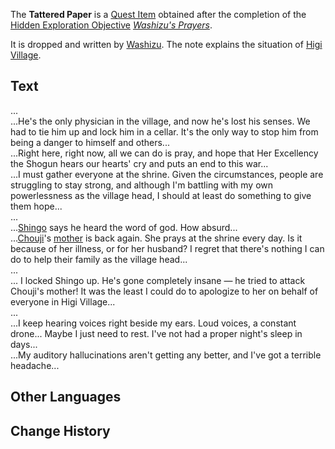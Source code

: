 {{Item Infobox
|id           = 100987
|image        = Book Letter.png
|type         = Quest Items
|description  = A crumpled note very messy, illegible handwriting.
|source1      = Dropped by [[Washizu]]
}}
The '''Tattered Paper''' is a [[Quest Item]] obtained after the completion of the [[Hidden Exploration Objective]] ''[[Washizu's Prayers]]''.

It is dropped and written by [[Washizu]]. The note explains the situation of [[Higi Village]].

==Text==
...<br>
...He's the only physician in the village, and now he's lost his senses. We had to tie him up and lock him in a cellar. It's the only way to stop him from being a danger to himself and others...<br>
...Right here, right now, all we can do is pray, and hope that Her Excellency the Shogun hears our hearts' cry and puts an end to this war...<br>
...I must gather everyone at the shrine. Given the circumstances, people are struggling to stay strong, and although I'm battling with my own powerlessness as the village head, I should at least do something to give them hope...<br>
...<br>
...[[Shingo]] says he heard the word of god. How absurd...<br>
...[[Chouji]]'s [[Chouji's Mother|mother]] is back again. She prays at the shrine every day. Is it because of her illness, or for her husband? I regret that there's nothing I can do to help their family as the village head...<br>
...<br>
... I locked Shingo up. He's gone completely insane &mdash; he tried to attack Chouji's mother! It was the least I could do to apologize to her on behalf of everyone in Higi Village...<br>
...<br>
...I keep hearing voices right beside my ears. Loud voices, a constant drone... Maybe I just need to rest. I've not had a proper night's sleep in days...<br>
...My auditory hallucinations aren't getting any better, and I've got a terrible headache...

==Other Languages==
{{Other Languages|default_hidden = 1
|en      = Tattered Paper
|zhs     = 破烂的纸条
|zhs_rm  = Pòlàn de Zhǐtiáo
|zht     = 破爛的紙條
|zht_rm  = Pòlàn de Zhǐtiáo
|ja      = ボロボロの紙切れ
|ja_rm   = Boroboro no Kamikire
|ko      = 너덜너덜한 쪽지
|ko_rm   = Neodeolneodeolhan Jjokji
|es      = Nota arrugada
|fr      = Note abimée
|ru      = Помятая записка
|th      = กระดาษโน้ตขาดรุ่งริ่ง
|th_rm   = 
|vi      = Mẩu Giấy Rách
|de      = Beschädigte Notiz
|id      = Kertas Usang
|pt      = Pedaço de Papel Amassado
|tr      = Yıpranmış Kağıt
|it      = Carta stracciata
}}

==Change History==
{{Change History|2.0}}
